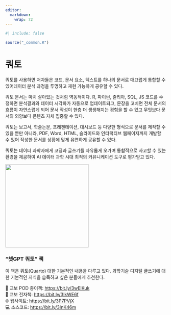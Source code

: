 ```yaml
---
editor: 
  markdown: 
    wrap: 72
---
```


```r
#| include: false

source("_common.R")
```

# 쿼토 {#r-db}

::: grid
::: g-col-8
쿼토를 사용하면 저자들은 코드, 문서 요소, 텍스트를 하나의 문서로 매끄럽게 통합할 수 있어데이터 분석 과정을 투명하고 재현 가능하게 공유할 수 있다. 

쿼토 문서는 마치 살아있는 것처럼 역동적이다. R, 파이썬, 줄리아, SQL, JS 코드를 수정하면 분석결과와 데이터 시각화가 자동으로 업데이트되고, 문장을 고치면 전체 문서의 흐름이 자연스럽게 되어 문서 작성이 한층 더 생생해지는 경험을 할 수 있고 무엇보다 문서의 외양보다 콘텐츠 자체 집중할 수 있다.

쿼토는 보고서, 학술논문, 프레젠테이션, 대시보드 등 다양한 형식으로 문서를 제작할 수 있을 뿐만 아니라, PDF, Word, HTML, 슬라이드와 인터랙티브 웹페이지까지 개발할 수 있어 작성한 문서를 상황에 맞게 유연하게 공유할 수 있다.

쿼토는 데이터 과학자에게 코딩과 글쓰기를 자유롭게 오가며 통합적으로 사고할 수 있는 환경을 제공하여 AI 데이터 과학 시대 최적의 커뮤니케이션 도구로 평가받고 있다. 
:::

::: g-col-4
![](images/cover_quarto.jpg){fig-align="center" width="261"}
:::
:::

::: callout-tip
### "챗GPT 쿼토" 책

이 책은 쿼토(Quarto) 대한 기본적인 내용을 다루고 있다.
과학기술 디지털 글쓰기에 대한 기본적인 지식을 습득하고 싶은 분들에게
추천한다.

📘 교보 POD 종이책: [https://bit.ly/3wElKuk](https://bit.ly/3wElKuk) <br> 📗 교보 전자책: [https://bit.ly/3IkWE6f](https://bit.ly/3IkWE6f) <br> 🌐 웹사이트: [https://bit.ly/3P7PVjX](https://bit.ly/3P7PVjX) <br> 💻 소스코드: [https://bit.ly/3InK46m](https://bit.ly/3InK46m)

:::

